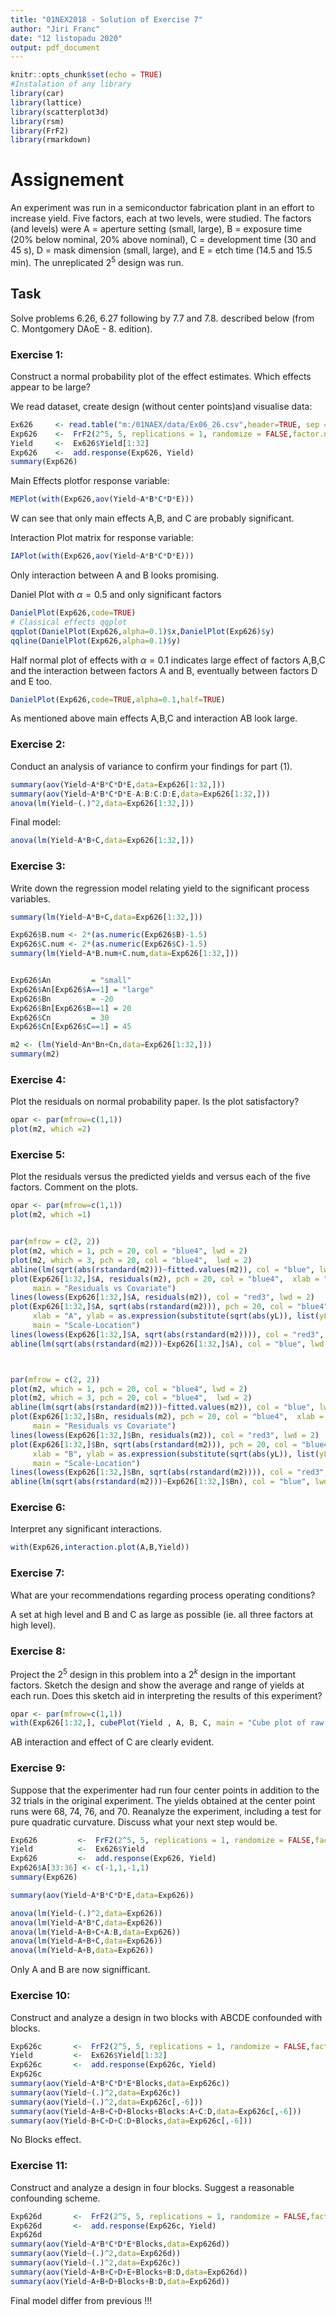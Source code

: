---
title: "01NEX2018 - Solution of Exercise 7"
author: "Jiri Franc"
date: "12 listopadu 2020"
output: pdf_document
---

```{r setup, include=FALSE}
knitr::opts_chunk$set(echo = TRUE)
#Instalation of any library
library(car)
library(lattice)     
library(scatterplot3d)
library(rsm)          
library(FrF2)
library(rmarkdown)
```

# Assignement

An experiment was run in a semiconductor fabrication plant in an effort to increase yield.
Five factors, each at two	levels, were studied. The factors (and levels) were A = aperture
setting (small, large), B = exposure time (20% below nominal,
20% above nominal), C = development time (30 and 45 s), D =
mask dimension (small, large), and E = etch time (14.5 and 15.5 min). The unreplicated $2^5$ design was run.  


## Task

Solve problems 6.26, 6.27 following by 7.7 and 7.8. described below (from C. Montgomery DAoE - 8. edition).  

### Exercise 1:
Construct a normal probability plot of the effect estimates. Which effects appear to be large?

We read dataset, create design (without center points)and visualise data:
```{r}
Ex626     <- read.table("m:/01NAEX/data/Ex06_26.csv",header=TRUE, sep = ";")
Exp626    <-  FrF2(2^5, 5, replications = 1, randomize = FALSE,factor.names = c("A", "B", "C", "D","E"))
Yield     <-  Ex626$Yield[1:32]
Exp626    <-  add.response(Exp626, Yield)
summary(Exp626)

```

Main Effects plotfor response variable:

```{r , echo=FALSE}
MEPlot(with(Exp626,aov(Yield~A*B*C*D*E)))
```
W can see that only main effects A,B, and C are probably significant.

Interaction Plot matrix for response variable:

```{r , echo=FALSE}
IAPlot(with(Exp626,aov(Yield~A*B*C*D*E)))
```
Only interaction between A and B looks promising.

Daniel Plot with $\alpha = 0.5$ and only significant factors

```{r , echo=FALSE}
DanielPlot(Exp626,code=TRUE)
# Classical effects qqplot
qqplot(DanielPlot(Exp626,alpha=0.1)$x,DanielPlot(Exp626)$y)
qqline(DanielPlot(Exp626,alpha=0.1)$y)

```
Half normal plot of effects with $\alpha = 0.1$ indicates large effect of factors A,B,C and the interaction between factors A and B, eventually between factors D and E too.

```{r , echo=FALSE}
DanielPlot(Exp626,code=TRUE,alpha=0.1,half=TRUE)
```
As mentioned above main effects A,B,C and interaction AB look large.

### Exercise 2:
Conduct an analysis of variance to confirm your findings for part (1).
```{r , echo=FALSE}
summary(aov(Yield~A*B*C*D*E,data=Exp626[1:32,]))
summary(aov(Yield~A*B*C*D*E-A:B:C:D:E,data=Exp626[1:32,]))
anova(lm(Yield~(.)^2,data=Exp626[1:32,]))
```
Final model:
```{r , echo=FALSE}
anova(lm(Yield~A*B+C,data=Exp626[1:32,]))
```

### Exercise 3:
Write down the regression model relating yield to the	significant process variables.
```{r , echo=FALSE}
summary(lm(Yield~A*B+C,data=Exp626[1:32,]))

Exp626$B.num <- 2*(as.numeric(Exp626$B)-1.5)
Exp626$C.num <- 2*(as.numeric(Exp626$C)-1.5)
summary(lm(Yield~A*B.num+C.num,data=Exp626[1:32,]))


Exp626$An         = "small"
Exp626$An[Exp626$A==1] = "large"
Exp626$Bn         = -20
Exp626$Bn[Exp626$B==1] = 20
Exp626$Cn         = 30
Exp626$Cn[Exp626$C==1] = 45

m2 <- (lm(Yield~An*Bn+Cn,data=Exp626[1:32,]))
summary(m2)
```

### Exercise 4:
Plot the residuals on normal probability paper. Is the 	plot satisfactory?
```{r , echo=FALSE}
opar <- par(mfrow=c(1,1))
plot(m2, which =2)
```

### Exercise 5:
Plot the residuals versus the predicted yields and versus	each of the five factors. Comment on the plots.
```{r , echo=FALSE}
opar <- par(mfrow=c(1,1))
plot(m2, which =1)


par(mfrow = c(2, 2))
plot(m2, which = 1, pch = 20, col = "blue4", lwd = 2)
plot(m2, which = 3, pch = 20, col = "blue4",  lwd = 2)
abline(lm(sqrt(abs(rstandard(m2)))~fitted.values(m2)), col = "blue", lwd = 2)
plot(Exp626[1:32,]$A, residuals(m2), pch = 20, col = "blue4",  xlab = "A", ylab = "Residuals",
     main = "Residuals vs Covariate")
lines(lowess(Exp626[1:32,]$A, residuals(m2)), col = "red3", lwd = 2)
plot(Exp626[1:32,]$A, sqrt(abs(rstandard(m2))), pch = 20, col = "blue4", bg = "skyblue",
     xlab = "A", ylab = as.expression(substitute(sqrt(abs(yL)), list(yL = as.name("Standardized residuals")))),
     main = "Scale-Location")
lines(lowess(Exp626[1:32,]$A, sqrt(abs(rstandard(m2)))), col = "red3", lwd = 2)
abline(lm(sqrt(abs(rstandard(m2)))~Exp626[1:32,]$A), col = "blue", lwd = 2)



par(mfrow = c(2, 2))
plot(m2, which = 1, pch = 20, col = "blue4", lwd = 2)
plot(m2, which = 3, pch = 20, col = "blue4",  lwd = 2)
abline(lm(sqrt(abs(rstandard(m2)))~fitted.values(m2)), col = "blue", lwd = 2)
plot(Exp626[1:32,]$Bn, residuals(m2), pch = 20, col = "blue4",  xlab = "B", ylab = "Residuals",
     main = "Residuals vs Covariate")
lines(lowess(Exp626[1:32,]$Bn, residuals(m2)), col = "red3", lwd = 2)
plot(Exp626[1:32,]$Bn, sqrt(abs(rstandard(m2))), pch = 20, col = "blue4", bg = "skyblue",
     xlab = "B", ylab = as.expression(substitute(sqrt(abs(yL)), list(yL = as.name("Standardized residuals")))),
     main = "Scale-Location")
lines(lowess(Exp626[1:32,]$Bn, sqrt(abs(rstandard(m2)))), col = "red3", lwd = 2)
abline(lm(sqrt(abs(rstandard(m2)))~Exp626[1:32,]$Bn), col = "blue", lwd = 2)

```		

### Exercise 6:
Interpret any significant interactions.
```{r , echo=FALSE}
with(Exp626,interaction.plot(A,B,Yield))
```

### Exercise 7:
What are your recommendations regarding process	operating conditions?
 
A set at high level and B and C as large as possible (ie. all three factors at high level).


### Exercise 8:
Project the $2^5$ design in this problem into a $2^k$ design in the important factors. Sketch the design and show the average and range of yields at each run. Does this sketch aid in interpreting the results of this	experiment?
```{r , echo=FALSE}
opar <- par(mfrow=c(1,1))
with(Exp626[1:32,], cubePlot(Yield , A, B, C, main = "Cube plot of raw data",round=2))
```
AB interaction and effect of C are clearly evident.

### Exercise 9:
Suppose that the experimenter had run four center points in addition to the 32 trials in the original experiment. The yields obtained at the	center point runs were 68, 74, 76, and 70. Reanalyze the experiment, including a test for pure quadratic curvature. Discuss what your next step would be.
```{r , echo=FALSE}
Exp626         <-  FrF2(2^5, 5, replications = 1, randomize = FALSE,factor.names = c("A", "B", "C", "D","E"),ncenter = 4)
Yield          <-  Ex626$Yield
Exp626         <-  add.response(Exp626, Yield)
Exp626$A[33:36] <- c(-1,1,-1,1)
summary(Exp626)

summary(aov(Yield~A*B*C*D*E,data=Exp626))

anova(lm(Yield~(.)^2,data=Exp626))
anova(lm(Yield~A*B*C,data=Exp626))
anova(lm(Yield~A+B+C+A:B,data=Exp626))
anova(lm(Yield~A+B+C,data=Exp626))
anova(lm(Yield~A+B,data=Exp626))
```			
Only A and B are now signifficant.

### Exercise 10:
Construct and analyze a design in two blocks with ABCDE	confounded with blocks.
```{r , echo=FALSE}
Exp626c       <-  FrF2(2^5, 5, replications = 1, randomize = FALSE,factor.names = c("A", "B", "C", "D","E"),blocks=2)
Yield         <-  Ex626$Yield[1:32]
Exp626c       <-  add.response(Exp626c, Yield)
Exp626c
summary(aov(Yield~A*B*C*D*E*Blocks,data=Exp626c))
summary(aov(Yield~(.)^2,data=Exp626c))
summary(aov(Yield~(.)^2,data=Exp626c[,-6]))
summary(aov(Yield~A+B+C+D+Blocks+Blocks:A+C:D,data=Exp626c[,-6]))
summary(aov(Yield~B+C+D+C:D+Blocks,data=Exp626c[,-6]))
```
No Blocks effect.

### Exercise 11:
Construct and analyze a design in four blocks. Suggest a reasonable confounding scheme.
```{r , echo=FALSE}
Exp626d       <-  FrF2(2^5, 5, replications = 1, randomize = FALSE,factor.names = c("A", "B", "C", "D","E"),blocks=4)
Exp626d       <-  add.response(Exp626c, Yield)
Exp626d
summary(aov(Yield~A*B*C*D*E*Blocks,data=Exp626d))
summary(aov(Yield~(.)^2,data=Exp626d))
summary(aov(Yield~(.)^2,data=Exp626c))
summary(aov(Yield~A+B+C+D+E+Blocks+B:D,data=Exp626d))
summary(aov(Yield~A+B+D+Blocks+B:D,data=Exp626d))

```
Final model differ from previous !!!


